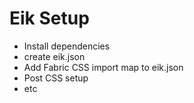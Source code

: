# Eik Setup

- Install dependencies
- create eik.json
- Add Fabric CSS import map to eik.json
- Post CSS setup
- etc
